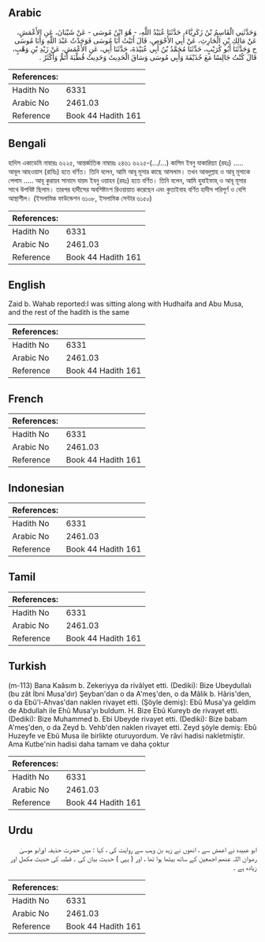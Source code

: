 ## Arabic


<div dir="rtl" lang="ar" style={{fontSize:'larger',backgroundColor:'#f8f9fa',padding:20}}>
وَحَدَّثَنِي الْقَاسِمُ بْنُ زَكَرِيَّاءَ، حَدَّثَنَا عُبَيْدُ اللَّهِ، - هُوَ ابْنُ مُوسَى - عَنْ شَيْبَانَ، عَنِ الأَعْمَشِ، عَنْ مَالِكِ بْنِ الْحَارِثِ، عَنْ أَبِي الأَحْوَصِ، قَالَ أَتَيْتُ أَبَا مُوسَى فَوَجَدْتُ عَبْدَ اللَّهِ وَأَبَا مُوسَى ح وَحَدَّثَنَا أَبُو كُرَيْبٍ، حَدَّثَنَا مُحَمَّدُ بْنُ أَبِي عُبَيْدَةَ، حَدَّثَنَا أَبِي، عَنِ الأَعْمَشِ، عَنْ زَيْدِ بْنِ وَهْبٍ، قَالَ كُنْتُ جَالِسًا مَعَ حُذَيْفَةَ وَأَبِي مُوسَى وَسَاقَ الْحَدِيثَ وَحَدِيثُ قُطْبَةَ أَتَمُّ وَأَكْثَرُ ‏.‏
</div>
<div style={{backgroundColor:'#f8f9fa',padding:20, marginBottom: 10}}><table> <thead> <tr> <th>References:</th> <th></th> </tr> </thead> <tbody><tr><td>Hadith No</td><td>6331</td></tr><tr><td>Arabic No</td><td>2461.03</td></tr><tr><td>Reference</td><td>Book 44 Hadith 161</td></tr></tbody></table></div>

## Bengali


<div dir="ltr" lang="bn" style={{fontSize:'larger',backgroundColor:'#f8f9fa',padding:20}}>
হাদিস একাডেমি নাম্বারঃ ৬২২৫, আন্তর্জাতিক নাম্বারঃ ২৪৬১ ৬২২৫-(.../...) কাসিম ইবনু যাকারিয়্যা (রহঃ) ..... আবূল আহওয়াস (রাযিঃ) হতে বর্ণিত। তিনি বলেন, আমি আবূ মূসার কাছে আসলাম। তখন আবদুল্লাহ ও আবূ মূসাকে পেলাম ..... আবূ কুরায়ব সানাদে যায়দ ইবনু ওয়াহব (রহঃ) হতে বর্ণিত। তিনি বলেন, আমি হুযাইফাহ্ ও আবূ মূসার সাথে উপবিষ্ট ছিলাম। তারপর হাদীসের অবশিষ্টাংশ রিওয়ায়াত করেছেন এবং কুতাইবাহ বর্ণিত হাদীস পরিপূর্ণ ও বেশি আস্থাশীল। (ইসলামিক ফাউন্ডেশন ৬১০৮, ইসলামিক সেন্টার ৬১৫০)
</div>
<div style={{backgroundColor:'#f8f9fa',padding:20, marginBottom: 10}}><table> <thead> <tr> <th>References:</th> <th></th> </tr> </thead> <tbody><tr><td>Hadith No</td><td>6331</td></tr><tr><td>Arabic No</td><td>2461.03</td></tr><tr><td>Reference</td><td>Book 44 Hadith 161</td></tr></tbody></table></div>

## English


<div dir="ltr" lang="en" style={{fontSize:'larger',backgroundColor:'#f8f9fa',padding:20}}>
Zaid b. Wahab reported:I was sitting along with Hudhaifa and Abu Musa, and the rest of the hadith is the same
</div>
<div style={{backgroundColor:'#f8f9fa',padding:20, marginBottom: 10}}><table> <thead> <tr> <th>References:</th> <th></th> </tr> </thead> <tbody><tr><td>Hadith No</td><td>6331</td></tr><tr><td>Arabic No</td><td>2461.03</td></tr><tr><td>Reference</td><td>Book 44 Hadith 161</td></tr></tbody></table></div>

## French


<div dir="ltr" lang="fr" style={{fontSize:'larger',backgroundColor:'#f8f9fa',padding:20}}>

</div>
<div style={{backgroundColor:'#f8f9fa',padding:20, marginBottom: 10}}><table> <thead> <tr> <th>References:</th> <th></th> </tr> </thead> <tbody><tr><td>Hadith No</td><td>6331</td></tr><tr><td>Arabic No</td><td>2461.03</td></tr><tr><td>Reference</td><td>Book 44 Hadith 161</td></tr></tbody></table></div>

## Indonesian


<div dir="ltr" lang="id" style={{fontSize:'larger',backgroundColor:'#f8f9fa',padding:20}}>

</div>
<div style={{backgroundColor:'#f8f9fa',padding:20, marginBottom: 10}}><table> <thead> <tr> <th>References:</th> <th></th> </tr> </thead> <tbody><tr><td>Hadith No</td><td>6331</td></tr><tr><td>Arabic No</td><td>2461.03</td></tr><tr><td>Reference</td><td>Book 44 Hadith 161</td></tr></tbody></table></div>

## Tamil


<div dir="ltr" lang="ta" style={{fontSize:'larger',backgroundColor:'#f8f9fa',padding:20}}>

</div>
<div style={{backgroundColor:'#f8f9fa',padding:20, marginBottom: 10}}><table> <thead> <tr> <th>References:</th> <th></th> </tr> </thead> <tbody><tr><td>Hadith No</td><td>6331</td></tr><tr><td>Arabic No</td><td>2461.03</td></tr><tr><td>Reference</td><td>Book 44 Hadith 161</td></tr></tbody></table></div>

## Turkish


<div dir="ltr" lang="tr" style={{fontSize:'larger',backgroundColor:'#f8f9fa',padding:20}}>
(m-113) Bana Kaâsım b. Zekeriyya da rivâlyet etti. (Dediki): Bize Ubeydullalı (bu zât İbni Musa'dır) Şeyban'dan o da A'meş'den, o da Mâlik b. Hâris'den, o da Ebû'l-Ahvas'dan naklen rivayet etti. (Şöyle demiş): Ebû Musa'ya geldim de Abdullah ile Ehû Musa'yı buldum. H. Bize Ebû Kureyb de rivayet etti. (Dediki): Bize Muhammed b. Ebi Ubeyde rivayet etti. (Dediki): Bize babam A'meş'den, o da Zeyd b. Vehb'den naklen rivayet etti. Zeyd şöyle demiş: Ebû Huzeyfe ve Ebû Musa ile birlikte oturuyordum. Ve râvi hadisi nakletmiştir. Ama Kutbe'nin hadisi daha tamam ve daha çoktur
</div>
<div style={{backgroundColor:'#f8f9fa',padding:20, marginBottom: 10}}><table> <thead> <tr> <th>References:</th> <th></th> </tr> </thead> <tbody><tr><td>Hadith No</td><td>6331</td></tr><tr><td>Arabic No</td><td>2461.03</td></tr><tr><td>Reference</td><td>Book 44 Hadith 161</td></tr></tbody></table></div>

## Urdu


<div dir="rtl" lang="ur" style={{fontSize:'larger',backgroundColor:'#f8f9fa',padding:20}}>
ابو عبیدہ نے اعمش سے ، انھوں نے زید بن وہب سے روایت کی ، کہا : میں حضرت حذیفہ اورابو موسیٰ رضوان اللہ عنھم اجمعین کے ساتھ بیٹھا ہوا تھا ، اور ( یہی ) حدیث بیان کی ۔ قطبہ کی حدیث مکمل اور زیادہ ہے ۔
</div>
<div style={{backgroundColor:'#f8f9fa',padding:20, marginBottom: 10}}><table> <thead> <tr> <th>References:</th> <th></th> </tr> </thead> <tbody><tr><td>Hadith No</td><td>6331</td></tr><tr><td>Arabic No</td><td>2461.03</td></tr><tr><td>Reference</td><td>Book 44 Hadith 161</td></tr></tbody></table></div>